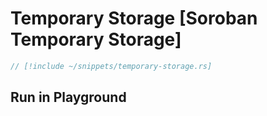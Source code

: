 
# Temporary Storage [Soroban Temporary Storage]

```rust
// [!include ~/snippets/temporary-storage.rs]
```

## Run in Playground

<Playground okashiID="bbmcnuwcsanjnorydwrmaxmdwtlo" />

